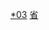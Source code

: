 {{Catnav|頁面分類|...|中国各省行政区划|湖南行政区划|湖南省县级行政区}}
{{Catnav|頁面分類|...|县级行政区|市辖区}}

{{catmore|市辖区}}
[[Category:湖南县级行政区|*03]]
[[Category:中國市轄區|省{{PAGENAME}}]]
